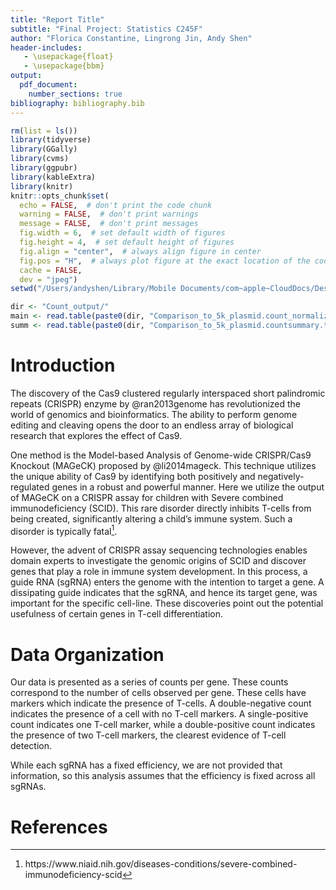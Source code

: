 ```yaml
---
title: "Report Title"
subtitle: "Final Project: Statistics C245F"
author: "Florica Constantine, Lingrong Jin, Andy Shen"
header-includes:
   - \usepackage{float}
   - \usepackage{bbm}
output: 
  pdf_document:
    number_sections: true
bibliography: bibliography.bib
---
```


```r
rm(list = ls())
library(tidyverse)
library(GGally)
library(cvms)
library(ggpubr)
library(kableExtra)
library(knitr)
knitr::opts_chunk$set(
  echo = FALSE,  # don't print the code chunk
  warning = FALSE,  # don't print warnings
  message = FALSE,  # don't print messages
  fig.width = 6,  # set default width of figures
  fig.height = 4,  # set default height of figures
  fig.align = "center",  # always align figure in center
  fig.pos = "H",  # always plot figure at the exact location of the code chunk
  cache = FALSE,
  dev = "jpeg") 
setwd("/Users/andyshen/Library/Mobile Documents/com~apple~CloudDocs/Desktop/Desktop - Andy’s MacBook Pro/UC Berkeley/spring-2022/stat-c245f/stat-c245f-hw2")
```

\newcommand{\blue}{\textcolor{blue}}
\newcommand{\red}{\textcolor{red}}
\newcommand{\bb}{\textbf}


```r
dir <- "Count_output/"
main <- read.table(paste0(dir, "Comparison_to_5k_plasmid.count_normalized.txt"), header = TRUE)
summ <- read.table(paste0(dir, "Comparison_to_5k_plasmid.countsummary.txt"), header = TRUE)
```

# Introduction

The discovery of the Cas9 clustered regularly interspaced short palindromic repeats (CRISPR) enzyme by @ran2013genome has revolutionized the world of genomics and bioinformatics. The ability to perform genome editing and cleaving opens the door to an endless array of biological research that explores the effect of Cas9.

One method is the Model-based Analysis of Genome-wide CRISPR/Cas9 Knockout (MAGeCK) proposed by @li2014mageck. This technique utilizes the unique ability of Cas9 by identifying both positively and negatively-regulated genes in a robust and powerful manner. Here we utilize the output of MAGeCK on a CRISPR assay for children with Severe combined immunodeficiency (SCID). This rare disorder directly inhibits T-cells from being created, significantly altering a child's immune system. Such a disorder is typically fatal^[https://www.niaid.nih.gov/diseases-conditions/severe-combined-immunodeficiency-scid].

However, the advent of CRISPR assay sequencing technologies enables domain experts to investigate the genomic origins of SCID and discover genes that play a role in immune system development. In this process, a guide RNA (sgRNA) enters the genome with the intention to target a gene. A dissipating guide indicates that the sgRNA, and hence its target gene, was important for the specific cell-line. These discoveries point out the potential usefulness of certain genes in T-cell differentiation.

# Data Organization

Our data is presented as a series of counts per gene. These counts correspond to the number of cells observed per gene. These cells have markers which indicate the presence of T-cells. A double-negative count indicates the presence of a cell with no T-cell markers. A single-positive count indicates one T-cell marker, while a double-positive count indicates the presence of two T-cell markers, the clearest evidence of T-cell detection. 

While each sgRNA has a fixed efficiency, we are not provided that information, so this analysis assumes that the efficiency is fixed across all sgRNAs.



# References












